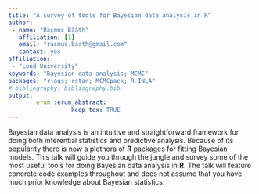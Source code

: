 ```yaml
---
title: "A survey of tools for Bayesian data analysis in R"
author:
 - name: "Rasmus Bååth"
   affiliation: [1]
   email: "rasmus.baath@gmail.com"
   contact: yes
affiliation:
 - "Lund University"
keywords: "Bayesian data analysis; MCMC"
packages: "rjags; rstan; MCMCpack; R-INLA"
# bibliography: bibliography.bib
output:  
        erum::erum_abstract:
                  keep_tex: TRUE
---
```


Bayesian data analysis is an intuitive and straightforward framework for
doing both inferential statistics and predictive analysis. Because of
its popularity there is now a plethora of **R** packages for fitting
Bayesian models. This talk will guide you through the jungle and survey
some of the most useful tools for doing Bayesian data analysis in **R**. The
talk will feature concrete code examples throughout and does not assume
that you have much prior knowledge about Bayesian statistics.

<!--  -->
<!--  -->
<!--  -->
